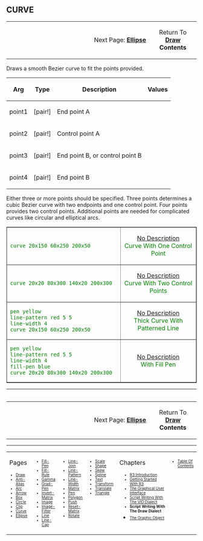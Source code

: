== CURVE== 

<TABLE WIDTH=100%><TR>
<TD ALIGN=RIGHT WIDTH=75%>Next Page: '''[[Ellipse]]'''</TD><TD ALIGN=CENTER>Return To '''[[Draw]] Contents'''</TD>
</TR></TABLE>

Draws a smooth Bezier curve to fit the points provided.

{| cellspacing="1" cellpadding="4" border="0" style="background: black; color: black"
! bgcolor="silver" | Arg 
! bgcolor="silver" | Type 
! bgcolor="silver" | Description
! bgcolor="silver" | Values
|- 
| bgcolor="white" | point1
| bgcolor="white" | [pair!]
| bgcolor="white" | End point A
| bgcolor="white" | 
|- 
| bgcolor="white" | point2
| bgcolor="white" | [pair!]
| bgcolor="white" | Control point A
| bgcolor="white" | 
|- 
| bgcolor="white" | point3
| bgcolor="white" | [pair!]
| bgcolor="white" | End point B, or control point B
| bgcolor="white" | 
|- 
| bgcolor="white" | point4
| bgcolor="white" | [pair!]
| bgcolor="white" | End point B
| bgcolor="white" | 
|}
<p>Either three or more points should be specified.
Three points determines a cubic Bezier curve with two endpoints
and one control point. Four points provides two control
points. Additional points are needed for complicated curves like circular and elliptical arcs.</p>

<TABLE style="color:green; background-color:#fffffcc;" cellpadding="20" cellspacing="0" border="1" width=100%><TR>
<TD WIDTH=60%>

<pre>
curve 20x150 60x250 200x50
</pre>

</TD>
<TD align=center valign=MIDDLE>[[images/CURVE-1b.png|No Description]]<BR>
Curve With One Control Point</TD></TR><TR>
<TD WIDTH=60%>

<pre>
curve 20x20 80x300 140x20 200x300
</pre>

</TD>
<TD align=center valign=MIDDLE>[[images/CURVE-2b.png|No Description]]<BR>
Curve With Two Control Points</TD></TR><TR>

<TD WIDTH=60%>

<pre>
pen yellow
line-pattern red 5 5
line-width 4
curve 20x150 60x250 200x50
</pre>

</TD>
<TD align=center valign=MIDDLE>[[images/CURVE-3b.png|No Description]]<BR>
Thick Curve With Patterned Line</TD></TR><TR>

<TD WIDTH=60%>

<pre>
pen yellow
line-pattern red 5 5
line-width 4
fill-pen blue
curve 20x20 80x300 140x20 200x300
</pre>

</TD>
<TD align=center valign=MIDDLE>[[images/CURVE-4b.png|No Description]]<BR>
With Fill Pen</TD></TR><TR>
<TABLE>

----
<TABLE WIDTH=100%><TR>
<TD ALIGN=RIGHT WIDTH=75%>Next Page: '''[[Ellipse]]'''</TD><TD ALIGN=CENTER>Return To '''[[Draw]] Contents'''</TD>
</TR></TABLE>



----
<TABLE WIDTH=100%><TR><TD ALIGN=LEFT VALIGN=TOP WIDTH=14%>
Pages
<font size=1>
*[[Draw]]
*[[Anti-Alias]]
*[[Arc]]
*[[Arrow]]
*[[Box]]
*[[Circle]]
*[[Clip]]
*[[Curve]]
*[[Ellipse]]
</font></TD>


<TD ALIGN=LEFT VALIGN=TOP WIDTH=14%>



<font size=1>
*[[Fill-Pen]]
*[[Fill-Rule]]
*[[Gamma]]
*[[Grad-Pen]]
*[[Invert-Matrix]]
*[[Image]]
*[[Image-Filter]]
*[[Line]]
*[[Line-Cap]]

</font></TD>

<TD ALIGN=LEFT VALIGN=TOP WIDTH=14%>



<font size=1>
*[[Line-Join]]
*[[Line-Pattern]]
*[[Line-Width]]
*[[Matrix]]
*[[Pen]]
*[[Polygon]]
*[[Push]]
*[[Reset-Matrix]]
*[[Rotate]]
</font></TD>


<TD ALIGN=LEFT VALIGN=TOP WIDTH=14%>



<font size=1>
*[[Scale]]
*[[Shape]]
*[[Skew]]
*[[Spline]]
*[[Text]]
*[[Transform]]
*[[Translate]]
*[[Triangle]]
</font></TD>

<TD ALIGN=LEFT VALIGN=TOP width=30%>
Chapters
<font size=1>
*[[R3 Introduction]]
*[[Getting Started With R3]]
*[[The Graphical User Interface]]
*[[Script Writing With The Visual Interface Dialect|Script Writing With The VID Dialect]]
*'''Script Writing With The Draw Dialect'''
*[[The Graphic Object]]</font></TD>

<TD ALIGN=LEFT VALIGN=TOP WIDTH=14%>
<font size=1>
*[[Table Of Contents]]
</font></TD>
</TR></TABLE>